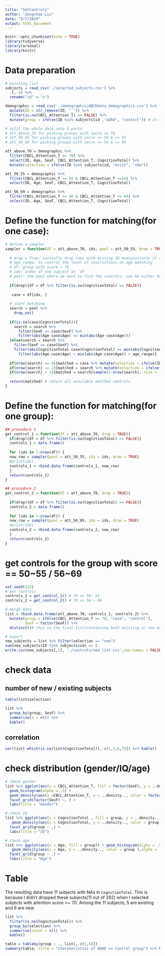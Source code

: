 ```yaml
---
title: "GetControls"
author: "Zongchao Liu"
date: "8/7/2020"
output: html_document
---
```


```r
knitr::opts_chunk$set(echo = TRUE)
library(tidyverse)
library(arsenal)
library(knitr)
```

# Data preparation

```r
# existing list
subjects = read_csv('./selected_subjects.csv') %>%
  .[,-1] %>%
  rename("id" = "x")

demographic = read_csv('./demographic/ABCDdata_demographics.csv') %>%
  mutate(ID = str_remove(ID, "_")) %>% 
  filter(is.na(CBCL_Attention_T) == FALSE) %>%
  mutate(group = ifelse(ID %in% subjects$id ,"adhd", "control")) # in total num of adhd == 680 in demographics dataset

# split the whole data imto 3 parts
# att_above_70 for picking groups with socre >= 70
# att_50_55 for picking groups with socre >= 50 & <= 55
# att_56_69 for picking groups with socre >= 56 & <= 69

att_above_70 = demographic %>%
  filter(CBCL_Attention_T >= 70) %>%
  select(ID, Age, SexF, CBCL_Attention_T, CognitionTotal) %>%
  mutate(selection = ifelse(ID %in% subjects$id, "exist", "new"))

att_50_55 = demographic %>%
  filter(CBCL_Attention_T >= 50 & CBCL_Attention_T <=55) %>%
  select(ID, Age, SexF, CBCL_Attention_T, CognitionTotal)

att_56_69 = demographic %>%
  filter(CBCL_Attention_T >= 56 & CBCL_Attention_T <= 69) %>%
  select(ID, Age, SexF, CBCL_Attention_T, CognitionTotal)
```

# Define the function for matching(for one case): 

```r
# define a sampler
sampler = function(df = att_above_70, idx, pool = att_50_55, drop = TRUE, age_range = 12){
  
  # drop = True: initially drop rows with missing IQ measures(only 17 subjects are missing), so the 70+ group won't have any NA in IQ.
  # age_range: to control the level of restrictions on age matching
  # df: group with score > 70
  # idx: index of one subject in `df`
  # pool: the pool where we want to find the controls, can be either 50~55 or 56~69
  
  if(drop){df = df %>% filter(is.na(CognitionTotal) == FALSE)}
  
   case = df[idx, ]
  
  # start matching
  search = pool %>% 
    drop_na()
  
  if(is.na(case$CognitionTotal)){
    search = search %>%
      filter(SexF == case$SexF) %>%
      filter(abs(Age-case$Age) == min(abs(Age-case$Age)))
  }else{search = search %>%
    filter(SexF == case$SexF) %>%
    filter(abs(CognitionTotal-case$CognitionTotal) == min(abs(CognitionTotal-case$CognitionTotal))) %>%
      filter(abs(Age-case$Age) < min(abs(Age-case$Age)) + age_range)}
  
  if(nrow(search) == 0){matched = case %>% mutate(selection = ifelse(ID %in% subjects$id, "exist", "new"))}
  if(nrow(search) == 1){matched = search %>% mutate(selection = ifelse(ID %in% subjects$id, "exist", "new"))}
  if(nrow(search) > 1){matched = search[sample(1:nrow(search), size = 1), ] %>% mutate(selection = ifelse(ID %in% subjects$id, "exist", "new"))}
  
  return(matched) # return all available matched controls
}
```

# Define the function for matching(for one group): 

```r
## procedure 1
get_control_1 = function(df = att_above_70, drop = TRUE){
  if(drop){df = df %>% filter(is.na(CognitionTotal) == FALSE)}
  controls_1 = data.frame()
  
  for (idx in 1:nrow(df)) {
  new_row = sampler(pool = att_50_55, idx = idx, drop = TRUE)
  #print(idx)
  controls_1 = rbind.data.frame(controls_1, new_row)
  }
  return(controls_1)
}

## procedure 2
get_control_2 = function(df = att_above_70, drop = TRUE){
  
  if(drop){df = df %>% filter(is.na(CognitionTotal) == FALSE)}
  controls_2 = data.frame()
  
  for (idx in 1:nrow(df)) {
  new_row = sampler(pool = att_56_69, idx = idx, drop = TRUE)
  #print(idx)
  controls_2 = rbind.data.frame(controls_2, new_row)
  }
  return(controls_2)
}
```

# get controls for the group with score == 50~55 / 56~69

```r
set.seed(123)
# get controls
controls_1 = get_control_1() # 70 vs 50~ 55
controls_2 = get_control_2() # 70 vs 56 ~ 69

# merge data
list = rbind.data.frame(att_above_70, controls_1, controls_2) %>%
  mutate(group = ifelse(CBCL_Attention_T >= 70, "case", "control"),
         SexF = factor(SexF)) %>%
  distinct()# this is the final list(containing both existing or new data)

# export
new_subjects = list %>% filter(selection == "new")
sum(new_subjects$ID %in% subjects$id) == 0
write.csv(new_subjects[,1], './controls/new_list.csv',row.names = FALSE)
```


# check data

## number of new / existing subjects

```r
table(list$selection)

list %>%
  group_by(group, SexF) %>%
  summarise(n = n()) %>% 
  kable()
```

## correlation

```r
cor(list[-which(is.na(list$CognitionTotal)),-c(1,3,6,7)]) %>% kable()
```


# check distribution (gender/IQ/age)

```r
# check gender
list %>% ggplot(aes(x = CBCL_Attention_T, fill = factor(SexF), y = ..density..))+
  geom_histogram(alpha = .5) +
  geom_density(aes(x =CBCL_Attention_T, y = ..density.., color = factor(SexF) ),alpha = .4) +
  facet_grid(factor(SexF) ~. ) +
  labs(title = "Gender")

# check IQ
list %>% ggplot(aes(x = CognitionTotal , fill = group, y = ..density..)) + geom_histogram(alpha = .5) +
   geom_density(aes(x = CognitionTotal, y = ..density.., color = group ),alpha = .4) +
  facet_grid(group ~ .) +
  labs(title = "IQ")

# check age
list %>% ggplot(aes(x = Age, fill = group)) + geom_histogram(alpha = .5) +
   geom_density(aes(x = Age, y = ..density.., color = group ),alpha = .4) +
  facet_grid(group ~ .) +
  labs(title = "Age")
```


# Table

The resulting data have 11 subjects with NAs in `CognitionTotal`. This is because I didn't dropped these subjects(11 out of 292) when I selected subjects with attention score >= 70. Among the 11 subjects, 5 are existing and 6 are new.

```r
list %>%
  filter(is.na(CognitionTotal)) %>%
  group_by(selection) %>%
  summarise(count = n()) %>% 
  kable()
```


```r
table = tableby(group ~ ., list[,-c(1,6)])
summary(table, title = "Charateristics of ADHD vs Control group") %>% kable()
```


